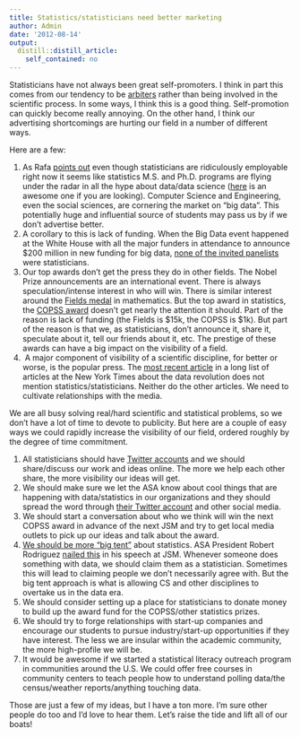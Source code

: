 ```yaml
---
title: Statistics/statisticians need better marketing
author: Admin
date: '2012-08-14'
output:
  distill::distill_article:
    self_contained: no
---
```


Statisticians have not always been great self-promoters. I think in part this comes from our tendency to be <a href="http://simplystatistics.org/post/25643791866/statistics-and-the-science-club" target="_blank">arbiters</a> rather than being involved in the scientific process. In some ways, I think this is a good thing. Self-promotion can quickly become really annoying. On the other hand, I think our advertising shortcomings are hurting our field in a number of different ways. 

Here are a few:

  1. As Rafa <a href="http://simplystatistics.org/post/12241459446/we-need-better-marketing" target="_blank">points out</a> even though statisticians are ridiculously employable right now it seems like statistics M.S. and Ph.D. programs are flying under the radar in all the hype about data/data science (<a href="http://biostat.jhsph.edu/" target="_blank">here</a> is an awesome one if you are looking). Computer Science and Engineering, even the social sciences, are cornering the market on &#8220;big data&#8221;. This potentially huge and influential source of students may pass us by if we don&#8217;t advertise better. 
  2. A corollary to this is lack of funding. When the Big Data event happened at the White House with all the major funders in attendance to announce $200 million in new funding for big data, <a href="http://www.nsf.gov/news/news_videos.jsp?cntn_id=123607&media_id=72174&org=NSF" target="_blank">none of the invited panelists</a> were statisticians. 
  3. Our top awards don&#8217;t get the press they do in other fields. The Nobel Prize announcements are an international event. There is always speculation/intense interest in who will win. There is similar interest around the <a href="http://en.wikipedia.org/wiki/Fields_Medal" target="_blank">Fields medal</a> in mathematics. But the top award in statistics, the <a href="http://www.imstat.org/awards/copss_recipients.htm" target="_blank">COPSS award</a> doesn&#8217;t get nearly the attention it should. Part of the reason is lack of funding (the Fields is $15k, the COPSS is $1k). But part of the reason is that we, as statisticians, don&#8217;t announce it, share it, speculate about it, tell our friends about it, etc. The prestige of these awards can have a big impact on the visibility of a field. 
  4.  A major component of visibility of a scientific discipline, for better or worse, is the popular press. The <a href="http://www.nytimes.com/2012/08/12/business/how-big-data-became-so-big-unboxed.html?_r=1&smid=tu-share" target="_blank">most recent article</a> in a long list of articles at the New York Times about the data revolution does not mention statistics/statisticians. Neither do the other articles. We need to cultivate relationships with the media. 

We are all busy solving real/hard scientific and statistical problems, so we don&#8217;t have a lot of time to devote to publicity. But here are a couple of easy ways we could rapidly increase the visibility of our field, ordered roughly by the degree of time commitment. 

  1. All statisticians should have <a href="http://simplystatistics.org/post/15348632030/why-all-academics-should-have-professional-twitter" target="_blank">Twitter accounts</a> and we should share/discuss our work and ideas online. The more we help each other share, the more visibility our ideas will get. 
  2. We should make sure we let the ASA know about cool things that are happening with data/statistics in our organizations and they should spread the word through <a href="https://twitter.com/amstatnews" target="_blank">their Twitter account</a> and other social media. 
  3. We should start a conversation about who we think will win the next COPSS award in advance of the next JSM and try to get local media outlets to pick up our ideas and talk about the award. 
  4. <a href="http://simplystatistics.org/post/20902656344/statistics-is-not-math" target="_blank">We should be more &#8220;big tent&#8221;</a> about statistics. ASA President Robert Rodriguez <a href="http://www.amstat.org/news/pdfs/RodriguezSpeech8_13_12.pdf" target="_blank">nailed this</a> in his speech at JSM. Whenever someone does something with data, we should claim them as a statistician. Sometimes this will lead to claiming people we don&#8217;t necessarily agree with. But the big tent approach is what is allowing CS and other disciplines to overtake us in the data era. 
  5. We should consider setting up a place for statisticians to donate money to build up the award fund for the COPSS/other statistics prizes. 
  6. We should try to forge relationships with start-up companies and encourage our students to pursue industry/start-up opportunities if they have interest. The less we are insular within the academic community, the more high-profile we will be. 
  7. It would be awesome if we started a statistical literacy outreach program in communities around the U.S. We could offer free courses in community centers to teach people how to understand polling data/the census/weather reports/anything touching data. 

Those are just a few of my ideas, but I have a ton more. I&#8217;m sure other people do too and I&#8217;d love to hear them. Let&#8217;s raise the tide and lift all of our boats!

